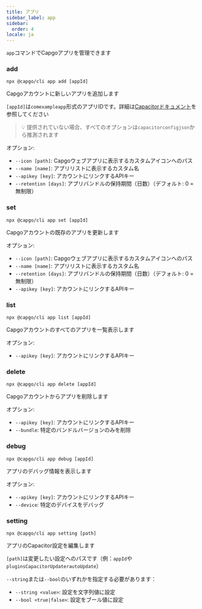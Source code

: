 ```yaml
---
title: アプリ
sidebar_label: app
sidebar:
  order: 4
locale: ja
---
```


`app`コマンドでCapgoアプリを管理できます

### add

`npx @capgo/cli app add [appId]`

Capgoアカウントに新しいアプリを追加します

`[appId]`は`comexampleapp`形式のアプリIDです。詳細は[Capacitorドキュメント](https://capacitorjs.com/docs/cli/commands/init/)を参照してください

> 💡 提供されていない場合、すべてのオプションは`capacitorconfigjson`から推測されます

オプション:

- `--icon [path]`: Capgoウェブアプリに表示するカスタムアイコンへのパス
- `--name [name]`: アプリリストに表示するカスタム名
- `--apikey [key]`: アカウントにリンクするAPIキー
- `--retention [days]`: アプリバンドルの保持期間（日数）（デフォルト: 0 = 無制限）

### set

`npx @capgo/cli app set [appId]`

Capgoアカウントの既存のアプリを更新します

オプション:

- `--icon [path]`: Capgoウェブアプリに表示するカスタムアイコンへのパス
- `--name [name]`: アプリリストに表示するカスタム名
- `--retention [days]`: アプリバンドルの保持期間（日数）（デフォルト: 0 = 無制限）
- `--apikey [key]`: アカウントにリンクするAPIキー

### list

`npx @capgo/cli app list [appId]`

Capgoアカウントのすべてのアプリを一覧表示します

オプション:

- `--apikey [key]`: アカウントにリンクするAPIキー

### delete

`npx @capgo/cli app delete [appId]`

Capgoアカウントからアプリを削除します

オプション:

- `--apikey [key]`: アカウントにリンクするAPIキー
- `--bundle`: 特定のバンドルバージョンのみを削除

### debug

`npx @capgo/cli app debug [appId]`

アプリのデバッグ情報を表示します

オプション:

- `--apikey [key]`: アカウントにリンクするAPIキー
- `--device`: 特定のデバイスをデバッグ

### setting

`npx @capgo/cli app setting [path]`

アプリのCapacitor設定を編集します

`[path]`は変更したい設定へのパスです（例：`appId`や`pluginsCapacitorUpdaterautoUpdate`）

`--string`または`--bool`のいずれかを指定する必要があります：

- `--string <value>`: 設定を文字列値に設定
- `--bool <true|false>`: 設定をブール値に設定